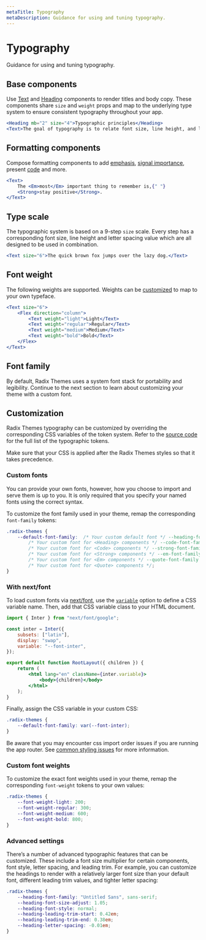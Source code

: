 ```yaml
---
metaTitle: Typography
metaDescription: Guidance for using and tuning typography.
---
```


# Typography

<Description>Guidance for using and tuning typography.</Description>

## Base components

Use [Text](/themes/docs/components/text) and [Heading](/themes/docs/components/heading) components to render titles and body copy. These components share `size` and `weight` props and map to the underlying type system to ensure consistent typography throughout your app.

```jsx live=true
<Heading mb="2" size="4">Typographic principles</Heading>
<Text>The goal of typography is to relate font size, line height, and line width in a proportional way that maximizes beauty and makes reading easier and more pleasant.</Text>
```

## Formatting components

Compose formatting components to add [emphasis](/themes/docs/components/em), [signal importance](/themes/docs/components/strong), present [code](/themes/docs/components/code) and more.

```jsx live=true
<Text>
	The <Em>most</Em> important thing to remember is,{" "}
	<Strong>stay positive</Strong>.
</Text>
```

## Type scale

The typographic system is based on a 9-step `size` scale. Every step has a corresponding font size, line height and letter spacing value which are all designed to be used in combination.

<Box my="7">
	<ThemesFontSizeScale />
</Box>

```jsx live="true"
<Text size="6">The quick brown fox jumps over the lazy dog.</Text>
```

<ThemesFontSizeTable />

## Font weight

The following weights are supported. Weights can be [customized](/themes/docs/theme/typography#custom-font-weights) to map to your own typeface.

```jsx live="true"
<Text size="6">
	<Flex direction="column">
		<Text weight="light">Light</Text>
		<Text weight="regular">Regular</Text>
		<Text weight="medium">Medium</Text>
		<Text weight="bold">Bold</Text>
	</Flex>
</Text>
```

<ThemesFontWeightTable />

## Font family

By default, Radix Themes uses a system font stack for portability and legibility. Continue to the next section to learn about customizing your theme with a custom font.

<ThemesFontFamilyTable />

## Customization

Radix Themes typography can be customized by overriding the corresponding CSS variables of the token system. Refer to the [source code](https://github.com/radix-ui/themes/blob/main/packages/radix-ui-themes/src/styles/tokens/typography.css) for the full list of the typographic tokens.

Make sure that your CSS is applied after the Radix Themes styles so that it takes precedence.

### Custom fonts

You can provide your own fonts, however, how you choose to import and serve them is up to you. It is only required that you specify your named fonts using the correct syntax.

To customize the font family used in your theme, remap the corresponding `font-family` tokens:

```css
.radix-themes {
	--default-font-family:  /* Your custom default font */ --heading-font-family:
		/* Your custom font for <Heading> components */ --code-font-family:
		/* Your custom font for <Code> components */ --strong-font-family:
		/* Your custom font for <Strong> components */ --em-font-family:
		/* Your custom font for <Em> components */ --quote-font-family:
		/* Your custom font for <Quote> components */;
}
```

### With next/font

To load custom fonts via [next/font](https://nextjs.org/docs/app/api-reference/components/font), use the [`variable`](https://nextjs.org/docs/app/api-reference/components/font#variable) option to define a CSS variable name. Then, add that CSS variable class to your HTML document.

```jsx
import { Inter } from "next/font/google";

const inter = Inter({
	subsets: ["latin"],
	display: "swap",
	variable: "--font-inter",
});

export default function RootLayout({ children }) {
	return (
		<html lang="en" className={inter.variable}>
			<body>{children}</body>
		</html>
	);
}
```

Finally, assign the CSS variable in your custom CSS:

```css
.radix-themes {
	--default-font-family: var(--font-inter);
}
```

Be aware that you may encounter css import order issues if you are running the app router. See [common styling issues](/themes/docs/overview/styling#nextjs-import-order) for more information.

### Custom font weights

To customize the exact font weights used in your theme, remap the corresponding `font-weight` tokens to your own values:

```css
.radix-themes {
	--font-weight-light: 200;
	--font-weight-regular: 300;
	--font-weight-medium: 600;
	--font-weight-bold: 800;
}
```

### Advanced settings

There’s a number of advanced typographic features that can be customized. These include a font size multiplier for certain components, font style, letter spacing, and leading trim. For example, you can customize the headings to render with a relatively larger font size than your default font, different leading trim values, and tighter letter spacing:

```css
.radix-themes {
	--heading-font-family: "Untitled Sans", sans-serif;
	--heading-font-size-adjust: 1.05;
	--heading-font-style: normal;
	--heading-leading-trim-start: 0.42em;
	--heading-leading-trim-end: 0.38em;
	--heading-letter-spacing: -0.01em;
}
```
